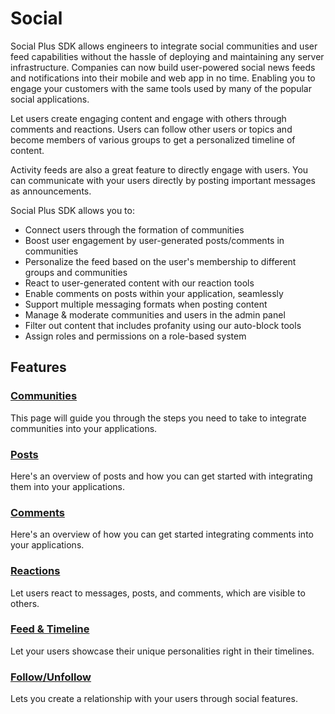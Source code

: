 # Social



Social Plus SDK allows engineers to integrate social communities and user feed capabilities without the hassle of deploying and maintaining any server infrastructure. Companies can now build user-powered social news feeds and notifications into their mobile and web app in no time. Enabling you to engage your customers with the same tools used by many of the popular social applications.

Let users create engaging content and engage with others through comments and reactions. Users can follow other users or topics and become members of various groups to get a personalized timeline of content.

Activity feeds are also a great feature to directly engage with users. You can communicate with your users directly by posting important messages as announcements.

Social Plus SDK allows you to:

* Connect users through the formation of communities
* Boost user engagement by user-generated posts/comments in communities
* Personalize the feed based on the user's membership to different groups and communities
* React to user-generated content with our reaction tools
* Enable comments on posts within your application, seamlessly
* Support multiple messaging formats when posting content
* Manage & moderate communities and users in the admin panel
* Filter out content that includes profanity using our auto-block tools
* Assign roles and permissions on a role-based system

## Features

### [Communities](communities/)

This page will guide you through the steps you need to take to integrate communities into your applications.

### [Posts](posts/)

Here's an overview of posts and how you can get started with integrating them into your applications.

### [Comments](comments/)

Here's an overview of how you can get started integrating comments into your applications.

### [Reactions](reactions/)

Let users react to messages, posts, and comments, which are visible to others.

### [Feed & Timeline](feed/)

Let your users showcase their unique personalities right in their timelines.

### [Follow/Unfollow](follow-unfollow/)

Lets you create a relationship with your users through social features.